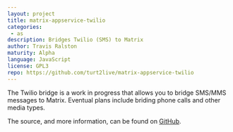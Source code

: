 ```yaml
---
layout: project
title: matrix-appservice-twilio
categories: 
 - as
description: Bridges Twilio (SMS) to Matrix
author: Travis Ralston
maturity: Alpha
language: JavaScript
license: GPL3
repo: https://github.com/turt2live/matrix-appservice-twilio
---
```


The Twilio bridge is a work in progress that allows you to bridge SMS/MMS messages to Matrix. Eventual plans include briding phone calls and other media types.

The source, and more information, can be found on [GitHub](https://github.com/turt2live/matrix-appservice-twilio).


